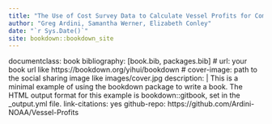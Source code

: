 ```yaml
--- 
title: "The Use of Cost Survey Data to Calculate Vessel Profits for Commercial Fishing Fleets in the Northeast U.S."
author: "Greg Ardini, Samantha Werner, Elizabeth Conley"
date: "`r Sys.Date()`"
site: bookdown::bookdown_site
---
```

documentclass: book
bibliography: [book.bib, packages.bib]
# url: your book url like https://bookdown.org/yihui/bookdown
# cover-image: path to the social sharing image like images/cover.jpg
description: |
  This is a minimal example of using the bookdown package to write a book.
  The HTML output format for this example is bookdown::gitbook,
  set in the _output.yml file.
link-citations: yes
github-repo: https://github.com/Ardini-NOAA/Vessel-Profits

